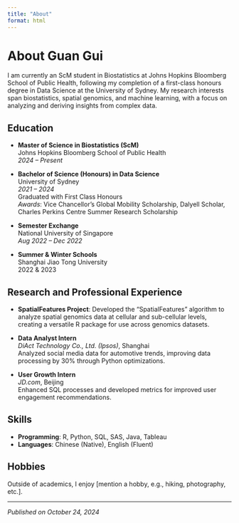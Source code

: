 ```yaml
---
title: "About"
format: html
---
```


# About Guan Gui

I am currently an ScM student in Biostatistics at Johns Hopkins Bloomberg School of Public Health, following my completion of a first-class honours degree in Data Science at the University of Sydney. My research interests span biostatistics, spatial genomics, and machine learning, with a focus on analyzing and deriving insights from complex data.

## Education

- **Master of Science in Biostatistics (ScM)**  
  Johns Hopkins Bloomberg School of Public Health  
  *2024 – Present*

- **Bachelor of Science (Honours) in Data Science**  
  University of Sydney  
  *2021 – 2024*  
  Graduated with First Class Honours  
  *Awards*: Vice Chancellor’s Global Mobility Scholarship, Dalyell Scholar, Charles Perkins Centre Summer Research Scholarship  

- **Semester Exchange**  
  National University of Singapore  
  *Aug 2022 – Dec 2022*

- **Summer & Winter Schools**  
  Shanghai Jiao Tong University  
  2022 & 2023  

## Research and Professional Experience

- **SpatialFeatures Project**: Developed the "SpatialFeatures" algorithm to analyze spatial genomics data at cellular and sub-cellular levels, creating a versatile R package for use across genomics datasets.

- **Data Analyst Intern**  
  *DiAct Technology Co., Ltd. (Ipsos)*, Shanghai  
  Analyzed social media data for automotive trends, improving data processing by 30% through Python optimizations.

- **User Growth Intern**  
  *JD.com*, Beijing  
  Enhanced SQL processes and developed metrics for improved user engagement recommendations.

## Skills

- **Programming**: R, Python, SQL, SAS, Java, Tableau
- **Languages**: Chinese (Native), English (Fluent)

## Hobbies

Outside of academics, I enjoy [mention a hobby, e.g., hiking, photography, etc.].

---

*Published on October 24, 2024*
